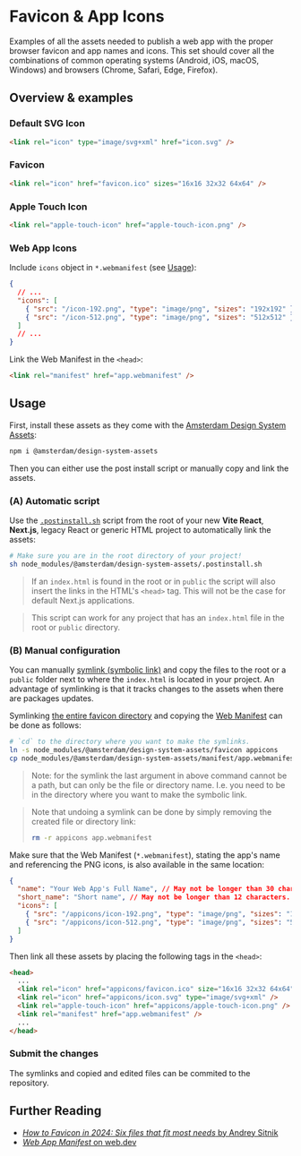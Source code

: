 
<Meta title="Docs/Assets/Favicon & App Icons" />

# Favicon & App Icons

Examples of all the assets needed to publish a web app with the proper browser favicon and app names and icons. This set should cover all the combinations of common operating systems (Android, iOS, macOS, Windows) and browsers (Chrome, Safari, Edge, Firefox).

## Overview & examples

### Default SVG Icon

<SvgIconDefault />

```html
<link rel="icon" type="image/svg+xml" href="icon.svg" />
```

### Favicon

<IcoFavicon />

```html
<link rel="icon" href="favicon.ico" sizes="16x16 32x32 64x64" />
```

### Apple Touch Icon

<PngIconAppleTouch />

```html
<link rel="apple-touch-icon" href="apple-touch-icon.png" />
```

### Web App Icons

<PngIconsWebApp />

Include `icons` object in `*.webmanifest` (see [Usage](#usage)):

```json
{
  // ...
  "icons": [
    { "src": "/icon-192.png", "type": "image/png", "sizes": "192x192" },
    { "src": "/icon-512.png", "type": "image/png", "sizes": "512x512" }
  ]
  // ...
}
```

Link the Web Manifest in the `<head>`:

```html
<link rel="manifest" href="app.webmanifest" />
```

## Usage

First, install these assets as they come with the [Amsterdam Design System Assets](https://www.npmjs.com/package/@amsterdam/design-system-assets):

```sh
npm i @amsterdam/design-system-assets
```

Then you can either use the post install script or manually copy and link the assets.

### (A) Automatic script

Use the [`.postinstall.sh`](https://github.com/Amsterdam/design-system/tree/develop/proprietary/assets/.postinstall.sh) script from the root of your new **Vite React**, **Next.js**, legacy React or generic HTML project to automatically link the assets:

```sh
# Make sure you are in the root directory of your project!
sh node_modules/@amsterdam/design-system-assets/.postinstall.sh
```

> If an `index.html` is found in the root or in `public` the script will also insert the links in the HTML's `<head>` tag. This will not be the case for default Next.js applications.

> This script can work for any project that has an `index.html` file in the root or `public` directory.

### (B) Manual configuration

You can manually [symlink (symbolic link)](https://en.wikipedia.org/wiki/Symbolic_link#POSIX_and_Unix-like_operating_systems) and copy the files to the root or a `public` folder next to where the `index.html` is located in your project. An advantage of symlinking is that it tracks changes to the assets when there are packages updates.

Symlinking [the entire favicon directory](https://github.com/Amsterdam/design-system/tree/develop/proprietary/assets/favicon) and copying the [Web Manifest](https://github.com/Amsterdam/design-system/tree/develop/proprietary/assets/app.manifest) can be done as follows:

```sh
# `cd` to the directory where you want to make the symlinks.
ln -s node_modules/@amsterdam/design-system-assets/favicon appicons
cp node_modules/@amsterdam/design-system-assets/manifest/app.webmanifest app.webmanifest
```

> Note: for the symlink the last argument in above command cannot be a path, but can only be the file or directory name. I.e. you need to be in the directory where you want to make the symbolic link.

> Note that undoing a symlink can be done by simply removing the created file or directory link:
>
> ```sh
> rm -r appicons app.webmanifest
> ```

Make sure that the Web Manifest (`*.webmanifest`), stating the app's name and referencing the PNG icons, is also available in the same location:

```json
{
  "name": "Your Web App's Full Name", // May not be longer than 30 characters.
  "short_name": "Short name", // May not be longer than 12 characters.
  "icons": [
    { "src": "/appicons/icon-192.png", "type": "image/png", "sizes": "192x192" },
    { "src": "/appicons/icon-512.png", "type": "image/png", "sizes": "512x512" }
  ]
}
```

Then link all these assets by placing the following tags in the `<head>`:

```html
<head>
  ...
  <link rel="icon" href="appicons/favicon.ico" size="16x16 32x32 64x64" />
  <link rel="icon" href="appicons/icon.svg" type="image/svg+xml" />
  <link rel="apple-touch-icon" href="appicons/apple-touch-icon.png" />
  <link rel="manifest" href="app.webmanifest" />
  ...
</head>
```

### Submit the changes

The symlinks and copied and edited files can be commited to the repository.

## Further Reading

- [_How to Favicon in 2024: Six files that fit most needs_ by Andrey Sitnik](https://evilmartians.com/chronicles/how-to-favicon-in-2021-six-files-that-fit-most-needs)
- [_Web App Manifest_ on web.dev](https://web.dev/learn/pwa/web-app-manifest)
